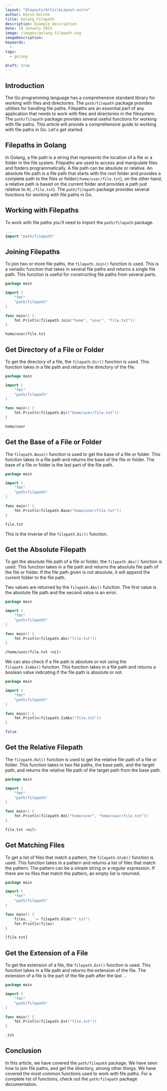 ```yaml
---
layout: "@layouts/ArticleLayout.astro"
author: Kevin Kelche
title: Golang Filepath
description: Example description
date: 18 January 2023
image: /images/golang-filepath.svg
imageDescription:
keywords:
  -
tags:
  - golang

draft: true
---
```



## Introduction

The Go programming language has a comprehensive standard library for working with files and directories. The `path/filepath` package provides utilities for handling file paths. Filepaths are an essential part of any application that needs to work with files and directories in the filesystem. The `path/filepath` package provides several useful functions for working with file paths. This article will provide a comprehensive guide to working with file paths in Go. Let's get started.

## Filepaths in Golang <SectionLink client:load id="filepath-in-golang" />

In Golang, a file path is a string that represents the location of a file or a folder in the file system. Filepaths are used to access and manipulate files and folders programmatically. A file path can be absolute or relative. An absolute file path is a file path that starts with the root folder and provides a complete path to the files or folder(`/home/user/file.txt`), on the other hand, a relative path is based on the current folder and provides a path just relative to it(`./file.txt`). The `path/filepath` package provides several functions for working with file paths in Go.

## Working with Filepaths <SectionLink client:load id="working-with-filepaths" />

To work with file paths you'll need to import the `path/filepath` package.

```go
...
import "path/filepath"
```

## Joining Filepaths <SectionLink client:load id="joining-filepaths" />

To join two or more file paths, the `filepath.Join()` function is used. This is a variadic function that takes in several file paths and returns a single file path. This function is useful for constructing file paths from several parts.

```go title="main.go"
package main

import (
    "fmt"
    "path/filepath"
)

func main() {
    fmt.Println(filepath.Join("home", "user", "file.txt"))
}
```

```bash title="output"
home/user/file.txt
```

## Get Directory of a File or Folder <SectionLink client:load id="returning-directory-of-a-file-or-folder" />

To get the directory of a file, the `filepath.Dir()` function is used. This function takes in a file path and returns the directory of the file.

```go title="main.go"
package main

import (
    "fmt"
    "path/filepath"
)

func main() {
    fmt.Println(filepath.Dir("home/user/file.txt"))
}
```

```bash title="output"
home/user
```

## Get the Base of a File or Folder <SectionLink client:load id="returning-the-base-of-a-file-or-folder" />

The `filepath.Base()` function is used to get the base of a file or folder. This function takes in a file path and returns the base of the file or folder. The base of a file or folder is the last part of the file path.

```go title="main.go"
package main

import (
    "fmt"
    "path/filepath"
)

func main() {
    fmt.Println(filepath.Base("home/user/file.txt"))
}
```

```bash title="output"
file.txt
```

This is the inverse of the `filepath.Dir()` function.

## Get the Absolute Filepath <SectionLink client:load id="returning-the-absolute-filepath" />

To get the absolute file path of a file or folder, the `filepath.Abs()` function is used. This function takes in a file path and returns the absolute file path of the file or folder. If the file path given is not absolute, it will append the current folder to the file path.

Two values are returned by the `filepath.Abs()` function. The first value is the absolute file path and the second value is an error.

```go title="main.go"
package main

import (
    "fmt"
    "path/filepath"
)

func main() {
    fmt.Println(filepath.Abs("file.txt"))
}
```

```bash title="output"
/home/user/file.txt <nil>
```

We can also check if a file path is absolute or not using the `filepath.IsAbs()` function. This function takes in a file path and returns a boolean value indicating if the file path is absolute or not.

```go title="main.go"
package main

import (
    "fmt"
    "path/filepath"
)

func main() {
    fmt.Println(filepath.IsAbs("file.txt"))
}
```

```bash title="output"
false
```

## Get the Relative Filepath <SectionLink client:load id="returning-the-relative-filepath" />

The `filepath.Rel()` function is used to get the relative file path of a file or folder. This function takes in two file paths, the base path, and the target path, and returns the relative file path of the target path from the base path.

```go title="main.go"
package main

import (
    "fmt"
    "path/filepath"
)

func main() {
    fmt.Println(filepath.Rel("home/user", "home/user/file.txt"))
}
```

```bash title="output"
file.txt <nil>
```

## Get Matching Files <SectionLink client:load id="returning-matching-files" />

To get a list of files that match a pattern, the `filepath.Glob()` function is used. This function takes in a pattern and returns a list of files that match the pattern. The pattern can be a simple string or a regular expression. If there are no files that match the pattern, an empty list is returned.

```go title="main.go"
package main

import (
    "fmt"
    "path/filepath"
)

func main() {
    files, _ := filepath.Glob("*.txt")
    fmt.Println(files)
}
```

```bash title="output"
[file.txt]
```

## Get the Extension of a File <SectionLink client:load id="returning-the-extension-of-a-file" />

To get the extension of a file, the `filepath.Ext()` function is used. This function takes in a file path and returns the extension of the file. The extension of a file is the part of the file path after the last `.`.

```go title="main.go"
package main

import (
    "fmt"
    "path/filepath"
)

func main() {
    fmt.Println(filepath.Ext("file.txt"))
}
```

```bash title="output"
.txt
```

## Conclusion <SectionLink client:load id="conclusion" />

In this article, we have covered the `path/filepath` package. We have seen how to join file paths, and get the directory, among other things. We have covered the most common functions used to work with file paths. For a complete list of functions, check out the <Link url="https://pkg.go.dev/path/filepath">`path/filepath`</Link> package documentation.
